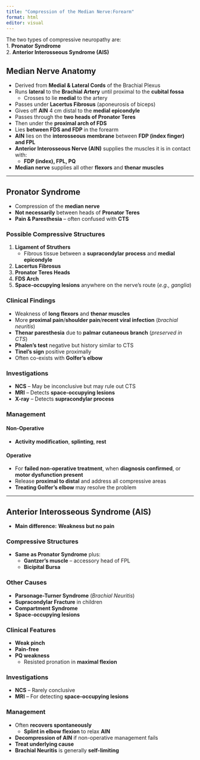 ```yaml
---
title: "Compression of the Median Nerve:Forearm"
format: html
editor: visual
---
```


The two types of compressive neuropathy are:  
1. **Pronator Syndrome**  
2. **Anterior Interosseous Syndrome (AIS)**  

## Median Nerve Anatomy
- Derived from **Medial & Lateral Cords** of the Brachial Plexus  
- Runs **lateral** to the **Brachial Artery** until proximal to the **cubital fossa**  
  - Crosses to lie **medial** to the artery  
- Passes under **Lacertus Fibrosus** (aponeurosis of biceps)  
- Gives off **AIN** 4 cm distal to the **medial epicondyle**  
- Passes through the **two heads of Pronator Teres**  
- Then under the **proximal arch of FDS**  
- Lies **between FDS and FDP** in the forearm  
- **AIN** lies on the **interosseous membrane** between **FDP (index finger) and FPL**  
- **Anterior Interosseous Nerve (AIN)** supplies the muscles it is in contact with:  
  - **FDP (index), FPL, PQ**  
- **Median nerve** supplies all other **flexors** and **thenar muscles**  

---

## **Pronator Syndrome**
- Compression of the **median nerve**  
- **Not necessarily** between heads of **Pronator Teres**  
- **Pain & Paresthesia** – often confused with **CTS**  

### **Possible Compressive Structures**
1. **Ligament of Struthers**  
   - Fibrous tissue between a **supracondylar process** and **medial epicondyle**  
2. **Lacertus Fibrosus**  
3. **Pronator Teres Heads**  
4. **FDS Arch**  
5. **Space-occupying lesions** anywhere on the nerve’s route (*e.g., ganglia*)  

### **Clinical Findings**
- Weakness of **long flexors** and **thenar muscles**  
- More **proximal pain**/**shoulder pain**/**recent viral infection** (*brachial neuritis*)  
- **Thenar paresthesia** due to **palmar cutaneous branch** (*preserved in CTS*)  
- **Phalen's test** negative but history similar to CTS  
- **Tinel’s sign** positive proximally  
- Often co-exists with **Golfer’s elbow**  

### **Investigations**
- **NCS** – May be inconclusive but may rule out CTS  
- **MRI** – Detects **space-occupying lesions**  
- **X-ray** – Detects **supracondylar process**  

### **Management**
#### **Non-Operative**
- **Activity modification**, **splinting**, **rest**  

#### **Operative**
- For **failed non-operative treatment**, when **diagnosis confirmed**, or **motor dysfunction present**  
- Release **proximal to distal** and address all compressive areas  
- **Treating Golfer’s elbow** may resolve the problem  

---

## **Anterior Interosseous Syndrome (AIS)**
- **Main difference:** **Weakness but no pain**  

### **Compressive Structures**
- **Same as Pronator Syndrome** plus:  
  - **Gantzer’s muscle** – accessory head of FPL  
  - **Bicipital Bursa**  

### **Other Causes**
- **Parsonage-Turner Syndrome** (*Brachial Neuritis*)  
- **Supracondylar Fracture** in children  
- **Compartment Syndrome**  
- **Space-occupying lesions**  

### **Clinical Features**
- **Weak pinch**  
- **Pain-free**  
- **PQ weakness**  
  - Resisted pronation in **maximal flexion**  

### **Investigations**
- **NCS** – Rarely conclusive  
- **MRI** – For detecting **space-occupying lesions**  

### **Management**
- Often **recovers spontaneously**  
  - **Splint in elbow flexion** to relax **AIN**  
- **Decompression of AIN** if non-operative management fails  
- **Treat underlying cause**  
- **Brachial Neuritis** is generally **self-limiting**  
